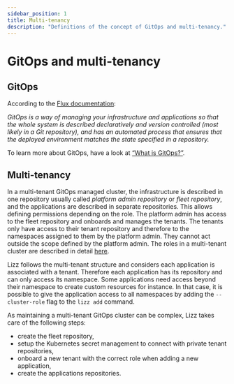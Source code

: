 ```yaml
---
sidebar_position: 1
title: Multi-tenancy
description: "Definitions of the concept of GitOps and multi-tenancy."
---
```



# GitOps and multi-tenancy

## GitOps

According to the [Flux documentation](https://fluxcd.io/flux/concepts/#gitops):

_GitOps is a way of managing your infrastructure and applications so that the whole system is described declaratively and version controlled (most likely in a Git repository), and has an automated process that ensures that the deployed environment matches the state specified in a repository._

To learn more about GitOps, have a look at [“What is GitOps?”](https://www.gitops.tech/#what-is-gitops).

## Multi-tenancy

In a multi-tenant GitOps managed cluster, the infrastructure is described in one repository usually called _platform admin repository_ or _fleet repository_, and the applications are described in separate repositories.
This allows defining permissions depending on the role.
The platform admin has access to the fleet repository and onboards and manages the tenants.
The tenants only have access to their tenant repository and therefore to the namespaces assigned to them by the platform admin.
They cannot act outside the scope defined by the platform admin.
The roles in a multi-tenant cluster are described in detail [here](https://github.com/fluxcd/flux2-multi-tenancy#roles).

Lizz follows the multi-tenant structure and considers each application is associated with a tenant.
Therefore each application has its repository and can only access its namespace.
Some applications need access beyond their namespace to create custom resources for instance.
In that case, it is possible to give the application access to all namespaces by adding the `--cluster-role` flag to the `lizz add` command.

As maintaining a multi-tenant GitOps cluster can be complex, Lizz takes care of the following steps:

- create the fleet repository,
- setup the Kubernetes secret management to connect with private tenant repositories,
- onboard a new tenant with the correct role when adding a new application,
- create the applications repositories.

<RepositoriesSvg className="illuSvg" />
